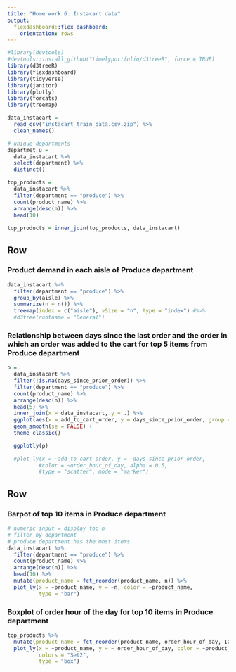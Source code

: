 ```yaml
---
title: "Home work 6: Instacart data"
output: 
  flexdashboard::flex_dashboard:
    orientation: rows
---
```


```r
#library(devtools)
#devtools::install_github("timelyportfolio/d3treeR", force = TRUE)
library(d3treeR)
library(flexdashboard)
library(tidyverse)
library(janitor)
library(plotly)
library(forcats)
library(treemap)
```

```r
data_instacart = 
  read_csv("instacart_train_data.csv.zip") %>%
  clean_names()

# unique departments
departmet_u = 
  data_instacart %>%
  select(department) %>%
  distinct()

top_products =
  data_instacart %>%
  filter(department == "produce") %>%
  count(product_name) %>% 
  arrange(desc(n)) %>%
  head(10) 
  
top_products = inner_join(top_products, data_instacart)  
```



Row 
-----------------------------------------------------------------------

### Product demand in each aisle of Produce department 

```r
data_instacart %>% 
  filter(department == "produce") %>%
  group_by(aisle) %>%
  summarize(n = n()) %>% 
  treemap(index = c("aisle"), vSize = "n", type = "index") #%>% 
  #d3tree(rootname = "General")
```

### Relationship between days since the last order and the order in which an order was added to the cart for top 5 items from Produce department  

```r
p =
  data_instacart %>% 
  filter(!is.na(days_since_prior_order)) %>%
  filter(department == "produce") %>%
  count(product_name) %>% 
  arrange(desc(n)) %>%
  head(5) %>%
  inner_join(x = data_instacart, y = .) %>% 
  ggplot(aes(x = add_to_cart_order, y = days_since_prior_order, group = product_name, color = product_name)) +
  geom_smooth(se = FALSE) +
  theme_classic()

  ggplotly(p)
  
  #plot_ly(x = ~add_to_cart_order, y = ~days_since_prior_order,
          #color = ~order_hour_of_day, alpha = 0.5, 
          #type = "scatter", mode = "marker")
```


Row
-----------------------------------------------------------------------

### Barpot of top 10 items in Produce department  
```r
# numeric input = display top n
# filter by department 
# produce department has the most items
data_instacart %>%
  filter(department == "produce") %>%
  count(product_name) %>% 
  arrange(desc(n)) %>%
  head(10) %>%
  mutate(product_name = fct_reorder(product_name, n)) %>% 
  plot_ly(x = ~product_name, y = ~n, color = ~product_name, 
          type = "bar")
```


### Boxplot of order hour of the day for top 10 items in Produce department  

```r
top_products %>%
  mutate(product_name = fct_reorder(product_name, order_hour_of_day, IQR)) %>% 
  plot_ly(x = ~product_name, y = ~ order_hour_of_day, color = ~product_name,
          colors = "Set2",
          type = "box")
```

